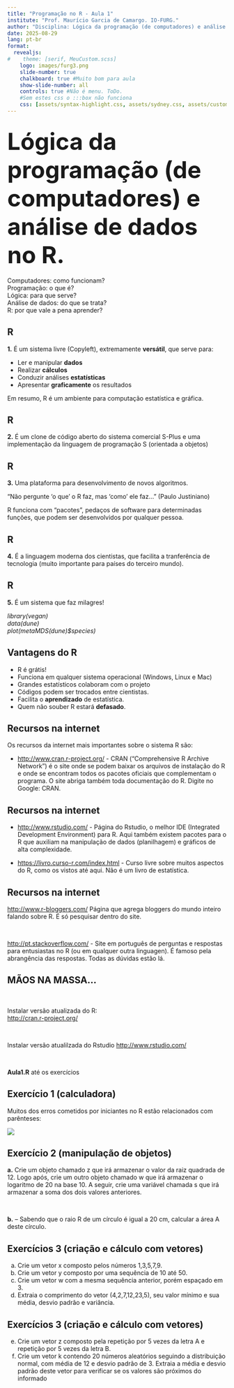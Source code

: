 ```yaml
---
title: "Programação no R - Aula 1"
institute: "Prof. Maurício Garcia de Camargo. IO-FURG."
author: "Disciplina: Lógica da programação (de computadores) e análise de dados no R"
date: 2025-08-29
lang: pt-br
format: 
  revealjs:
#    theme: [serif, MeuCustom.scss]
    logo: images/furg3.png
    slide-number: true
    chalkboard: true #Muito bom para aula
    show-slide-number: all
    controls: true #Não é menu. ToDo.
    #Sem estes css o :::box não funciona
    css: [assets/syntax-highlight.css, assets/sydney.css, assets/custom.css, assets/sydney-fonts.css]
---
```


## <span style="font-size:40pt">Lógica da programação (de computadores) e análise de dados no R.</span>


Computadores: como funcionam?  
Programação: o que é?  
Lógica: para que serve?  
Análise de dados: do que se trata?  
R: por que vale a pena aprender?  

<!--
::: callout-note
Para entender a importância do **metamerismo**, temos que saber o que é um organismo **celomado**.
:::
-->

## R

**1.** É um sistema livre (Copyleft), extremamente **versátil**, que serve para:  

-   Ler e manipular **dados**
-   Realizar **cálculos**  
-   Conduzir análises **estatísticas**  
-   Apresentar **graficamente** os resultados  

Em resumo, R é um ambiente para computação estatística e gráfica.

## R

**2.** É um clone de código aberto do sistema comercial S-Plus e uma implementação da linguagem de programação S (orientada a objetos)

## R

**3.** Uma plataforma para desenvolvimento de novos algoritmos.  

 “Não pergunte ‘o que’ o R faz, mas 'como' ele faz...” (Paulo Justiniano)  
 
R funciona com "pacotes", pedaços de software para determinadas funções, que podem ser desenvolvidos por qualquer pessoa.

## R

**4.** É a linguagem moderna dos cientistas, que facilita a tranferência de tecnologia (muito importante para países do terceiro mundo).

## R

**5.** É um sistema que faz milagres!

*library(vegan)  
data(dune)  
plot(metaMDS(dune)$species)  *

## Vantagens do R

-   R é grátis!  
-    Funciona em qualquer sistema operacional (Windows, Linux e Mac)  
-   Grandes estatísticos colaboram com o projeto
-   Códigos podem ser trocados entre cientistas.
-   Facilita o **aprendizado** de estatística.
-   Quem não souber R estará **defasado**.

## Recursos na internet

Os recursos da internet mais importantes sobre o sistema R são:

-   [http://www.cran.r-project.org/]() - CRAN (“Comprehensive R Archive Network”) é o site onde se podem baixar os arquivos de instalação do R e onde se encontram todos os pacotes oficiais que complementam o programa. O site abriga também toda documentação do R. Digite no Google: CRAN.

## Recursos na internet

-   [http://www.rstudio.com/]()	- Página do Rstudio, o melhor IDE (Integrated Development Environment) para R. Aqui também existem pacotes para o R que auxiliam na manipulação de dados (planilhagem) e gráficos de alta complexidade.

-   [https://livro.curso-r.com/index.html]() - Curso livre sobre muitos aspectos do R, como os vistos até aqui. Não é um livro de estatística.

## Recursos na internet

[http://www.r-bloggers.com/]() Página que agrega bloggers do mundo inteiro falando sobre R. É só pesquisar dentro do site. 

<br>

[http://pt.stackoverflow.com/]() - Site em português de perguntas e respostas para entusiastas no R (ou em qualquer outra linguagen). É famoso pela abrangência das respostas. Todas as dúvidas estão lá.

## MÃOS NA MASSA...
<br>

Instalar versão atualizada do R:  
[http://cran.r-project.org/]()

<br>

Instalar versão atualilzada do Rstudio
[http://www.rstudio.com/]()

<br>

**Aula1.R** até os exercícios

## Exercício 1 (calculadora)

Muitos dos erros cometidos por iniciantes no R estão relacionados com parênteses:

![](images/exerc1.png)

## Exercício 2 (manipulação de objetos)

**a.**  Crie um objeto chamado z que irá armazenar o valor da raiz quadrada de 12. Logo após, crie um outro objeto chamado w que irá armazenar o logaritmo de 20 na base 10. A seguir, crie uma variável chamada s que irá armazenar a soma dos dois valores anteriores.

<br>

**b.** – Sabendo que o raio R de um círculo é igual a 20 cm, calcular a área A deste círculo. 

## Exercícios 3 (criação e cálculo com vetores)

a. Crie um vetor x composto pelos números 1,3,5,7,9.
b. Crie um vetor y composto por uma sequência de 10 até 50.
c. Crie um vetor w com a mesma sequência anterior, porém espaçado em 3.
d. Extraia o comprimento do vetor (4,2,7,12,23,5), seu valor mínimo e sua média, desvio padrão e variância.

## Exercícios 3 (criação e cálculo com vetores)

e. Crie um vetor z composto pela repetição por 5 vezes da letra A e repetição por 5 vezes da letra B.
f. Crie um vetor k contendo 20 números aleatórios seguindo a distribuição normal, com média de 12 e desvio padrão de 3. Extraia a média e desvio padrão deste vetor para verificar se os valores são próximos do informado
